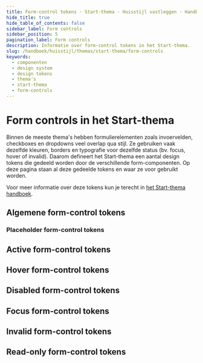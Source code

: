 ```yaml
---
title: Form-control tokens · Start-thema · Huisstijl vastleggen · Handboek
hide_title: true
hide_table_of_contents: false
sidebar_label: Form controls
sidebar_position: 5
pagination_label: Form controls
description: Informatie over form-control tokens in het Start-thema.
slug: /handboek/huisstijl/themas/start-thema/form-controls
keywords:
  - componenten
  - design system
  - design tokens
  - thema's
  - start-thema
  - form-controls
---
```



# Form controls in het Start-thema

<Paragraph lead>
  Binnen de meeste thema's hebben formulierelementen zoals invoervelden, checkboxes en dropdowns veel overlap qua stijl.
  Ze gebruiken vaak dezelfde kleuren, borders en typografie voor dezelfde status (bv. focus, hover of invalid). Daarom
  defineert het Start-thema een aantal design tokens die gedeeld worden door de verschillende form-componenten. Op deze
  pagina staan al deze gedeelde tokens en waar ze voor gebruikt worden.
</Paragraph>

Voor meer informatie over deze tokens kun je terecht in [het Start-thema handboek](/handboek/huisstijl/themas/start-thema).

## Algemene form-control tokens

<CommonDesignTokensTable type="form-control" maxPathLength={3} />

### Placeholder form-control tokens

<CommonDesignTokensTable type="form-control" item="placeholder" />

## Active form-control tokens

<CommonDesignTokensTable type="form-control" item="active" />

## Hover form-control tokens

<CommonDesignTokensTable type="form-control" item="hover" />

## Disabled form-control tokens

<CommonDesignTokensTable type="form-control" item="disabled" />

## Focus form-control tokens

<CommonDesignTokensTable type="form-control" item="focus" />

## Invalid form-control tokens

<CommonDesignTokensTable type="form-control" item="invalid" />

## Read-only form-control tokens

<CommonDesignTokensTable type="form-control" item="read-only" />
